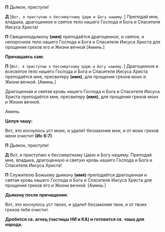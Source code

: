**П** Дьякон, приступи́!

**Д** <R>[</R>`Вот, я приступаю к бессмертному Царю и Богу нашему.`<R>]</R> Преподай мне, владыка, драгоценное и святое тело нашего Господа и Бога и Спасителя Иисуса Христа!

**П** Священнодьякону **(имя)** преподаётся драгоценное, и святое, и непорочное тело нашего Господа и Бога и Спасителя Иисуса Христа для прощения грехов его и Жизни вечной <R>[</R>Аминь.<R>]</R>

**Причащаясь сам:**

**П** <R>[</R>`Вот, я приступаю к бессмертному Царю и Богу нашему.`<R>]</R> Драгоценное и всесвятое тело нашего Господа и Бога и Спасителя Иисуса Христа преподаётся мне, пресвитеру **(имя)**, для прощения грехов моих и Жизни вечной. <R>[</R>Аминь.<R>]</R>

Драгоценная и святая кровь нашего Господа и Бога и Спасителя Иисуса Христа преподаётся мне, пресвитеру **(имя)**, для прощения грехов мо­их и Жизни вечной.

Аминь.

**Целуя чашу:**

Вот, это коснулось уст моих, и удали́т беззакония мои, и от моих грехов меня очистит **(Ис 6:7)**.

**П** Дьякон, приступи!

**Д** Вот, я приступаю к бессмертному Царю и Богу нашему. Преподай мне, владыка, драгоценную и святую кровь нашего Господа и Бога и Спасителя Иисуса Христа!

**П** Служителю Божьему дьякону **(имя)** преподаётся драгоценная и святая кровь нашего Господа и Бога и Спасителя Иисуса Христа для прощения грехов его и Жизни вечной. <R>[</R>Аминь.<R>]</R>

**Дьякону после причащения:**

Вот, это коснулось уст твоих, и удали́т беззакония твои, и от твоих грехов тебя очистит.

**Дробится св. агнец (частицы НИ и КА) и гото­вится св. чаша для народа.**

